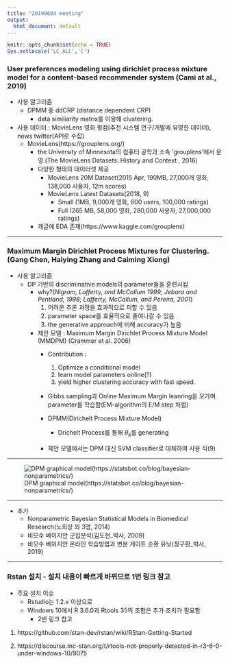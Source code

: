 ```yaml
---
title: "20190604 meeting"
output:
  html_document: default
---
```


```r
knitr::opts_chunk$set(echo = TRUE)
Sys.setlocale('LC_ALL','C')
```

### User preferences modeling using dirichlet process mixture model for a content-based recommender system (Cami at al., 2019)

- 사용 알고리즘
    - DPMM 중 ddCRP (distance dependent CRP)
        - data similiarity matrix를 이용해 clustering.

- 사용 데이터 : MovieLens 영화 평점(추천 시스템 연구/개발에 유명한 데이터), news twitter(API로 수집)
    - MovieLens(https://grouplens.org/)
        - the University of Minnesota의 컴퓨터 공학과 소속 'grouplens'에서 운영.(The MovieLens Datasets: History and Context
, 2016)
        - 다양한 형태의 데이터셋 제공
            - MovieLens 20M Dataset(2015 Apr, 190MB, 27,000개 영화, 138,000 사용자, 12m scores)
            - MovieLens Latest Datasets(2018, 9)
                - Small (1MB, 9,000개 영화, 600 users, 100,000 ratings)
                - Full (265 MB, 58,000 영화, 280,000 사용자, 27,000,000 ratings)
        - 캐글에 EDA 존재(https://www.kaggle.com/grouplens)
        
---

### Maximum Margin Dirichlet Process Mixtures for Clustering.(Gang Chen, Haiying Zhang and Caiming Xiong)
- 사용 알고리즘
    - DP 기반의 discriminative models의 parameter들을 훈련시킴
        - why?(*Nigram, Lafferty, and McCallum 1999; Jebara and Pentland, 1998; Lafferty, McCallum, and Pereira, 2001*)
            1. 어려운 추론 과정을 효과적으로 피할 수 있음
            2. parameter space를 효율적으로 줄여나갈 수 있음
            3. the generative approach에 비해 accuracy가 높음

        - 제안 모델 : Maximum Margin Dirichlet Process Mixture Model (MMDPM) (Crammer et al. 2006)
            - Contribution :
                1) Optimize a conditional model
                2) learn model parameters online(?)
                3) yield higher clustering accuracy with fast speed.
            - Gibbs sampling과 Online Maximum Margin leanring을 오가며 parameter를 학습함(EM-algorithm의 E/M step 처럼)
            
            - DPMM(Dirichelt Process Mixture Model)
                - Drichelt Process를 통해 $\theta_k$를 generating
            - 제안 모델에서는 DPM 대신 SVM classifier로 대체하여 사용 식(9)  
            
            
---

![DPM graphical model(https://statsbot.co/blog/bayesian-nonparametrics/)](../img/DPM.jpg)

---

- 추가 
    - Nonparametric Bayesian Statistical Models in Biomedical Research(노희상 외 3명, 2014)
    - 비모수 베이지안 군집분석(김도현_박사, 2009)
    - 비모수 베이지안 온라인 학습방법과 변분 게이트 순환 유닛(정구환_박사, 2019)


***

### Rstan 설치 - 설치 내용이 빠르게 바뀌므로 1번 링크 참고

- 주요 설치 이슈
  - Rstudio는 1.2.x 이상으로
  - Windows 10에서 R 3.6.0과 Rtools 35의 조합은 추가 조치가 필요함
    - 2번 링크 참고

1. https://github.com/stan-dev/rstan/wiki/RStan-Getting-Started

2. https://discourse.mc-stan.org/t/rtools-not-properly-detected-in-r3-6-0-under-windows-10/9075

